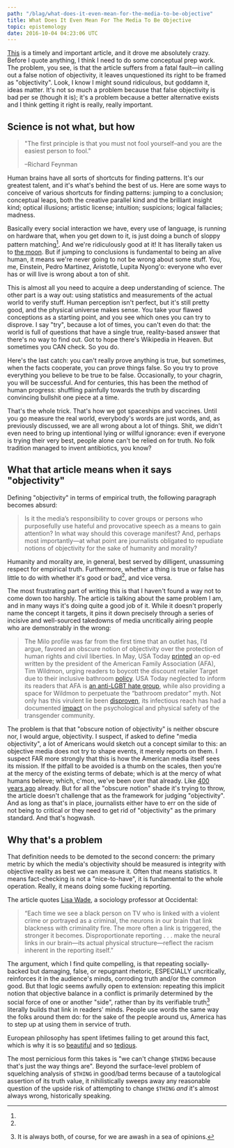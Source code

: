 ```yaml
---
path: "/blag/what-does-it-even-mean-for-the-media-to-be-objective"
title: What Does It Even Mean For The Media To Be Objective
topic: epistemology
date: 2016-10-04 04:23:06 UTC
---
```


[This](http://www.theestablishment.co/2016/09/29/the-dangerous-myth-of-media-objectivity/)
is a timely and important article, and it drove me absolutely crazy. Before I
quote anything, I think I need to do some conceptual prep work. The problem, you
see, is that the article suffers from a fatal fault—in calling out a false
notion of objectivity, it leaves unquestioned its right to be framed as
"objectivity". Look, I know I might sound ridiculous, but goddamn it, ideas
matter. It's not so much a problem because that false objectivity is bad per se
(though it is); it's a problem because a better alternative exists and I think
getting it right is really, really important.

## Science is not what, but how

> "The first principle is that you must not fool yourself–and you are the easiest person
> to fool."
>
> –Richard Feynman

Human brains have all sorts of shortcuts for finding patterns. It's our greatest talent,
and it's what's behind the best of us. Here are some ways to conceive of various shortcuts
for finding patterns: jumping to a conclusion; conceptual leaps, both the creative
parallel kind and the brilliant insight kind; optical illusions; artistic license;
intuition; suspicions; logical fallacies; madness.

Basically every social interaction we have, every use of language, is running on hardware
that, when you get down to it, is just doing a bunch of sloppy pattern matching[^1]. And
we're ridiculously good at it! It has literally taken us to [the
moon](http://joshworth.com/dev/pixelspace/pixelspace_solarsystem.html). But if jumping to
conclusions is fundamental to being an alive human, it means we're never going to not be
wrong about some stuff. You, me, Einstein, Pedro Martinez, Aristotle, Lupita Nyong'o:
everyone who ever has or will live is wrong about a ton of shit.

This is almost all you need to acquire a deep understanding of science. The other part is
a way out: using statistics and measurements of the actual world to verify
stuff. Human perception isn't perfect, but it's still pretty good, and the
physical universe makes sense. You take your flawed conceptions as a starting
point, and you see which ones you can try to disprove. I say "try", because a
lot of times, you can't even do that: the world is full of questions that have
a single true, reality-based answer that there's no way to find out. Got to
hope there's Wikipedia in Heaven. But sometimes you CAN check. So you do.

Here's the last catch: you can't really prove anything is true, but sometimes, when the
facts cooperate, you can prove things false. So you try to prove everything you believe to
be true to be false. Occasionally, to your chagrin, you will be successful. And for
centuries, this has been the method of human progress: shuffling painfully towards the
truth by discarding convincing bullshit one piece at a time.

That's the whole trick. That's how we got spaceships and vaccines. Until you go measure
the real world, everybody's words are just words, and, as previously discussed, we are all
wrong about a lot of things. Shit, we didn't even need to bring up intentional lying or
willful ignorance: even if everyone is trying their very best, people alone can't be
relied on for truth. No folk tradition managed to invent antibiotics, you know?

## What that article means when it says "objectivity"

Defining "objectivity" in terms of empirical truth, the following paragraph
becomes absurd:

> Is it the media’s responsibility to cover groups or persons who purposefully use hateful
> and provocative speech as a means to gain attention? In what way should this coverage
> manifest? And, perhaps most importantly—at what point are journalists obligated to
> repudiate notions of objectivity for the sake of humanity and morality?

Humanity and morality are, in general, best served by dilligent, unassuming
respect for empirical truth. Furthermore, whether a thing is true or false has
little to do with whether it's good or bad[^2], and vice versa.

The most frustrating part of writing this is that I haven't found a way not to
come down too harshly. The article is talking about the same problem I am, and
in many ways it's doing quite a good job of it. While it doesn't properly name
the concept it targets, it pins it down precisely through a series of incisive
and well-sourced takedowns of media uncritically airing people who are
demonstrably in the wrong:

> The Milo profile was far from the first time that an outlet has, I’d argue, favored an
> obscure notion of objectivity over the protection of human rights and civil liberties. In
> May, USA Today [printed](http://www.usatoday.com/story/opinion/2016/05/02/boycott-target-american-family-association-editorials-debates/83848878/) an op-ed written by the president of the American Family
> Association (AFA), Tim Wildmon, urging readers to boycott the discount retailer Target due
> to their inclusive bathroom [policy](https://corporate.target.com/article/2016/04/target-stands-inclusivity#sf45842864).
> USA Today neglected to inform its readers that AFA is
> [an anti-LGBT hate group](https://www.splcenter.org/fighting-hate/extremist-files/group/american-family-association), while also providing a space for Wildmon to perpetuate the
> “bathroom predator” myth. Not only has this virulent lie been [disproven](http://mediamatters.org/research/2016/05/05/comprehensive-guide-debunked-bathroom-predator-myth/210200), its infectious
> reach has had a documented [impact](http://www.advocate.com/transgender/2016/7/13/survey-shows-how-trans-bathroom-predator-myth-hurts-real-people) on the psychological and physical safety of the
> transgender community.

The problem is that that "obscure notion of objectivity" is neither obscure nor,
I would argue, objectivity. I suspect, if asked to define "media objectivity", a
lot of Americans would sketch out a concept similar to this: an objective media
does not try to shape events, it merely reports on them. I suspect FAR more
strongly that this is how the American media itself sees its mission. If the
pitfall to be avoided is a thumb on the scales, then you're at the mercy of the
existing terms of debate; which is at the mercy of what humans believe; which,
c'mon, we've been over that already. Like [400 years
ago](https://www.gutenberg.org/files/5500/5500-h/5500-h.htm) already. But for
all the "obscure notion" shade it's trying to throw, the article doesn't
challenge that as the framework for judging "objectivity". And as long as that's
in place, journalists either have to err on the side of not being to critical or
they need to get rid of "objectivity" as the primary standard. And that's
hogwash.

## Why that's a problem

That definition needs to be demoted to the second concern: the primary metric by which the
media's objectivity should be measured is integrity with objective reality as best we can
measure it. Often that means statistics. It means fact-checking is not a "nice-to-have",
it is fundamental to the whole operation. Really, it means doing some fucking reporting.

The article quotes [Lisa
Wade](https://thesocietypages.org/socimages/2015/04/09/racial-bias-and-media-coverage-of-violent-crime/),
a sociology professor at Occidental:

> “Each time we see a black person on TV who is linked with a violent crime or portrayed
> as a criminal, the neurons in our brain that link blackness with criminality fire. The
> more often a link is triggered, the stronger it becomes. Disproportionate reporting . . .
> make the neural links in our brain—its actual physical structure—reflect the racism
> inherent in the reporting itself.”

The argument, which I find quite compelling, is that repeating socially-backed but
damaging, false, or repugnant rhetoric, ESPECIALLY uncritically, reinforces it in the
audience's minds, corroding truth and/or the common good. But that logic seems awfully
open to extension: repeating this implicit notion that objective balance in a conflict is
primarily determined by the social force of one or another "side", rather than by its
verifiable truth[^3] literally builds that link in
readers' minds. People use words the same way the folks around them do: for the sake of
the people around us, America has to step up at using them in service of truth.

[^1]:

  European philosophy has spent lifetimes failing to get around this fact,
  which is why it is so [beautiful](http://www.fullbooks.com/The-Ethics.html)
  and so
  [tedious](https://tractatus-online.appspot.com/Tractatus/jonathan/index.html).

[^2]:

  The most pernicious form this takes is "we can't change `$THING` because
  that's just the way things are". Beyond the surface-level problem of
  squelching analysis of `$THING` in good/bad terms because of a tautological
  assertion of its truth value, it nihilistically sweeps away any reasonable
  question of the upside risk of attempting to change `$THING` _and_ it's
  almost always wrong, historically speaking.

[^3]: It is always both, of course, for we are awash in a sea of opinions.
